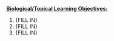 <u>**Biological/Topical Learning Objectives:**</u>

<!--
Enumerate the topical Biological specific learning objectives here.
(Can have less or more than 3).
Previous Open Case Studies do not have an example of this.
-->

1. {FILL IN}
1. {FILL IN}
1. {FILL IN}
